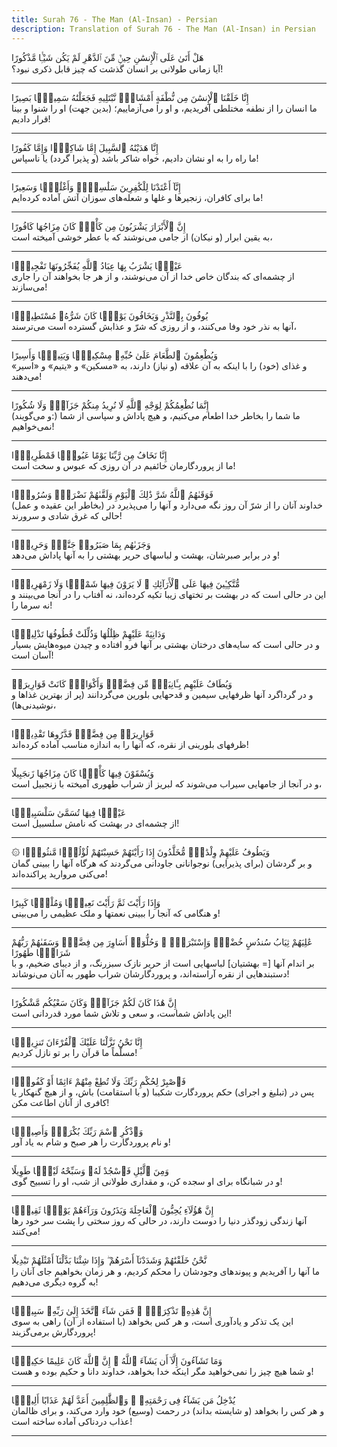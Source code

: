 ```yaml
---
title: Surah 76 - The Man (Al-Insan) - Persian
description: Translation of Surah 76 - The Man (Al-Insan) in Persian
---
```





<Aside type="quran" title="1">
هَلْ أَتَىٰ عَلَى ٱلْإِنسَٰنِ حِينٌۭ مِّنَ ٱلدَّهْرِ لَمْ يَكُن شَيْـًۭٔا مَّذْكُورًا
</Aside>

<Aside type="reference" title="1">
آیا زمانی طولانی بر انسان گذشت که چیز قابل ذکری نبود؟!
</Aside>

---

<Aside type="quran" title="2">
إِنَّا خَلَقْنَا ٱلْإِنسَٰنَ مِن نُّطْفَةٍ أَمْشَاجٍۢ نَّبْتَلِيهِ فَجَعَلْنَٰهُ سَمِيعًۢا بَصِيرًا
</Aside>

<Aside type="reference" title="2">
ما انسان را از نطفه مختلطی آفریدیم، و او را می‌آزماییم؛ (بدین جهت) او را شنوا و بینا قرار دادیم!
</Aside>

---

<Aside type="quran" title="3">
إِنَّا هَدَيْنَٰهُ ٱلسَّبِيلَ إِمَّا شَاكِرًۭا وَإِمَّا كَفُورًا
</Aside>

<Aside type="reference" title="3">
ما راه را به او نشان دادیم، خواه شاکر باشد (و پذیرا گردد) یا ناسپاس!
</Aside>

---

<Aside type="quran" title="4">
إِنَّآ أَعْتَدْنَا لِلْكَٰفِرِينَ سَلَٰسِلَا۟ وَأَغْلَٰلًۭا وَسَعِيرًا
</Aside>

<Aside type="reference" title="4">
ما برای کافران، زنجیرها و غلها و شعله‌های سوزان آتش آماده کرده‌ایم!
</Aside>

---

<Aside type="quran" title="5">
إِنَّ ٱلْأَبْرَارَ يَشْرَبُونَ مِن كَأْسٍۢ كَانَ مِزَاجُهَا كَافُورًا
</Aside>

<Aside type="reference" title="5">
به یقین ابرار (و نیکان) از جامی می‌نوشند که با عطر خوشی آمیخته است،
</Aside>

---

<Aside type="quran" title="6">
عَيْنًۭا يَشْرَبُ بِهَا عِبَادُ ٱللَّهِ يُفَجِّرُونَهَا تَفْجِيرًۭا
</Aside>

<Aside type="reference" title="6">
از چشمه‌ای که بندگان خاص خدا از آن می‌نوشند، و از هر جا بخواهند آن را جاری می‌سازند!
</Aside>

---

<Aside type="quran" title="7">
يُوفُونَ بِٱلنَّذْرِ وَيَخَافُونَ يَوْمًۭا كَانَ شَرُّهُۥ مُسْتَطِيرًۭا
</Aside>

<Aside type="reference" title="7">
آنها به نذر خود وفا می‌کنند، و از روزی که شرّ و عذابش گسترده است می‌ترسند،
</Aside>

---

<Aside type="quran" title="8">
وَيُطْعِمُونَ ٱلطَّعَامَ عَلَىٰ حُبِّهِۦ مِسْكِينًۭا وَيَتِيمًۭا وَأَسِيرًا
</Aside>

<Aside type="reference" title="8">
و غذای (خود) را با اینکه به آن علاقه (و نیاز) دارند، به «مسکین» و «یتیم» و «اسیر» می‌دهند!
</Aside>

---

<Aside type="quran" title="9">
إِنَّمَا نُطْعِمُكُمْ لِوَجْهِ ٱللَّهِ لَا نُرِيدُ مِنكُمْ جَزَآءًۭ وَلَا شُكُورًا
</Aside>

<Aside type="reference" title="9">
(و می‌گویند:) ما شما را بخاطر خدا اطعام می‌کنیم، و هیچ پاداش و سپاسی از شما نمی‌خواهیم!
</Aside>

---

<Aside type="quran" title="10">
إِنَّا نَخَافُ مِن رَّبِّنَا يَوْمًا عَبُوسًۭا قَمْطَرِيرًۭا
</Aside>

<Aside type="reference" title="10">
ما از پروردگارمان خائفیم در آن روزی که عبوس و سخت است!
</Aside>

---

<Aside type="quran" title="11">
فَوَقَىٰهُمُ ٱللَّهُ شَرَّ ذَٰلِكَ ٱلْيَوْمِ وَلَقَّىٰهُمْ نَضْرَةًۭ وَسُرُورًۭا
</Aside>

<Aside type="reference" title="11">
(بخاطر این عقیده و عمل) خداوند آنان را از شرّ آن روز نگه می‌دارد و آنها را می‌پذیرد در حالی که غرق شادی و سرورند!
</Aside>

---

<Aside type="quran" title="12">
وَجَزَىٰهُم بِمَا صَبَرُوا۟ جَنَّةًۭ وَحَرِيرًۭا
</Aside>

<Aside type="reference" title="12">
و در برابر صبرشان، بهشت و لباسهای حریر بهشتی را به آنها پاداش می‌دهد!
</Aside>

---

<Aside type="quran" title="13">
مُّتَّكِـِٔينَ فِيهَا عَلَى ٱلْأَرَآئِكِ ۖ لَا يَرَوْنَ فِيهَا شَمْسًۭا وَلَا زَمْهَرِيرًۭا
</Aside>

<Aside type="reference" title="13">
این در حالی است که در بهشت بر تختهای زیبا تکیه کرده‌اند، نه آفتاب را در آنجا می‌بینند و نه سرما را!
</Aside>

---

<Aside type="quran" title="14">
وَدَانِيَةً عَلَيْهِمْ ظِلَٰلُهَا وَذُلِّلَتْ قُطُوفُهَا تَذْلِيلًۭا
</Aside>

<Aside type="reference" title="14">
و در حالی است که سایه‌های درختان بهشتی بر آنها فرو افتاده و چیدن میوه‌هایش بسیار آسان است!
</Aside>

---

<Aside type="quran" title="15">
وَيُطَافُ عَلَيْهِم بِـَٔانِيَةٍۢ مِّن فِضَّةٍۢ وَأَكْوَابٍۢ كَانَتْ قَوَارِيرَا۠
</Aside>

<Aside type="reference" title="15">
و در گرداگرد آنها ظرفهایی سیمین و قدحهایی بلورین می‌گردانند (پر از بهترین غذاها و نوشیدنی‌ها)،
</Aside>

---

<Aside type="quran" title="16">
قَوَارِيرَا۟ مِن فِضَّةٍۢ قَدَّرُوهَا تَقْدِيرًۭا
</Aside>

<Aside type="reference" title="16">
ظرفهای بلورینی از نقره، که آنها را به اندازه مناسب آماده کرده‌اند!
</Aside>

---

<Aside type="quran" title="17">
وَيُسْقَوْنَ فِيهَا كَأْسًۭا كَانَ مِزَاجُهَا زَنجَبِيلًا
</Aside>

<Aside type="reference" title="17">
و در آنجا از جامهایی سیراب می‌شوند که لبریز از شراب طهوری آمیخته با زنجبیل است،
</Aside>

---

<Aside type="quran" title="18">
عَيْنًۭا فِيهَا تُسَمَّىٰ سَلْسَبِيلًۭا
</Aside>

<Aside type="reference" title="18">
از چشمه‌ای در بهشت که نامش سلسبیل است!
</Aside>

---

<Aside type="quran" title="19">
۞ وَيَطُوفُ عَلَيْهِمْ وِلْدَٰنٌۭ مُّخَلَّدُونَ إِذَا رَأَيْتَهُمْ حَسِبْتَهُمْ لُؤْلُؤًۭا مَّنثُورًۭا
</Aside>

<Aside type="reference" title="19">
و بر گردشان (برای پذیرایی) نوجوانانی جاودانی می‌گردند که هرگاه آنها را ببینی گمان می‌کنی مروارید پراکنده‌اند!
</Aside>

---

<Aside type="quran" title="20">
وَإِذَا رَأَيْتَ ثَمَّ رَأَيْتَ نَعِيمًۭا وَمُلْكًۭا كَبِيرًا
</Aside>

<Aside type="reference" title="20">
و هنگامی که آنجا را ببینی نعمتها و ملک عظیمی را می‌بینی!
</Aside>

---

<Aside type="quran" title="21">
عَٰلِيَهُمْ ثِيَابُ سُندُسٍ خُضْرٌۭ وَإِسْتَبْرَقٌۭ ۖ وَحُلُّوٓا۟ أَسَاوِرَ مِن فِضَّةٍۢ وَسَقَىٰهُمْ رَبُّهُمْ شَرَابًۭا طَهُورًا
</Aside>

<Aside type="reference" title="21">
بر اندام آنها [= بهشتیان‌] لباسهایی است از حریر نازک سبزرنگ، و از دیبای ضخیم، و با دستبندهایی از نقره آراسته‌اند، و پروردگارشان شراب طهور به آنان می‌نوشاند!
</Aside>

---

<Aside type="quran" title="22">
إِنَّ هَٰذَا كَانَ لَكُمْ جَزَآءًۭ وَكَانَ سَعْيُكُم مَّشْكُورًا
</Aside>

<Aside type="reference" title="22">
این پاداش شماست، و سعی و تلاش شما مورد قدردانی است!
</Aside>

---

<Aside type="quran" title="23">
إِنَّا نَحْنُ نَزَّلْنَا عَلَيْكَ ٱلْقُرْءَانَ تَنزِيلًۭا
</Aside>

<Aside type="reference" title="23">
مسلّماً ما قرآن را بر تو نازل کردیم!
</Aside>

---

<Aside type="quran" title="24">
فَٱصْبِرْ لِحُكْمِ رَبِّكَ وَلَا تُطِعْ مِنْهُمْ ءَاثِمًا أَوْ كَفُورًۭا
</Aside>

<Aside type="reference" title="24">
پس در (تبلیغ و اجرای) حکم پروردگارت شکیبا (و با استقامت) باش، و از هیچ گنهکار یا کافری از آنان اطاعت مکن!
</Aside>

---

<Aside type="quran" title="25">
وَٱذْكُرِ ٱسْمَ رَبِّكَ بُكْرَةًۭ وَأَصِيلًۭا
</Aside>

<Aside type="reference" title="25">
و نام پروردگارت را هر صبح و شام به یاد آور!
</Aside>

---

<Aside type="quran" title="26">
وَمِنَ ٱلَّيْلِ فَٱسْجُدْ لَهُۥ وَسَبِّحْهُ لَيْلًۭا طَوِيلًا
</Aside>

<Aside type="reference" title="26">
و در شبانگاه برای او سجده کن، و مقداری طولانی از شب، او را تسبیح گوی!
</Aside>

---

<Aside type="quran" title="27">
إِنَّ هَٰٓؤُلَآءِ يُحِبُّونَ ٱلْعَاجِلَةَ وَيَذَرُونَ وَرَآءَهُمْ يَوْمًۭا ثَقِيلًۭا
</Aside>

<Aside type="reference" title="27">
آنها زندگی زودگذر دنیا را دوست دارند، در حالی که روز سختی را پشت سر خود رها می‌کنند!
</Aside>

---

<Aside type="quran" title="28">
نَّحْنُ خَلَقْنَٰهُمْ وَشَدَدْنَآ أَسْرَهُمْ ۖ وَإِذَا شِئْنَا بَدَّلْنَآ أَمْثَٰلَهُمْ تَبْدِيلًا
</Aside>

<Aside type="reference" title="28">
ما آنها را آفریدیم و پیوندهای وجودشان را محکم کردیم، و هر زمان بخواهیم جای آنان را به گروه دیگری می‌دهیم!
</Aside>

---

<Aside type="quran" title="29">
إِنَّ هَٰذِهِۦ تَذْكِرَةٌۭ ۖ فَمَن شَآءَ ٱتَّخَذَ إِلَىٰ رَبِّهِۦ سَبِيلًۭا
</Aside>

<Aside type="reference" title="29">
این یک تذکر و یادآوری است، و هر کس بخواهد (با استفاده از آن) راهی به سوی پروردگارش برمی‌گزیند!
</Aside>

---

<Aside type="quran" title="30">
وَمَا تَشَآءُونَ إِلَّآ أَن يَشَآءَ ٱللَّهُ ۚ إِنَّ ٱللَّهَ كَانَ عَلِيمًا حَكِيمًۭا
</Aside>

<Aside type="reference" title="30">
و شما هیچ چیز را نمی‌خواهید مگر اینکه خدا بخواهد، خداوند دانا و حکیم بوده و هست!
</Aside>

---

<Aside type="quran" title="31">
يُدْخِلُ مَن يَشَآءُ فِى رَحْمَتِهِۦ ۚ وَٱلظَّٰلِمِينَ أَعَدَّ لَهُمْ عَذَابًا أَلِيمًۢا
</Aside>

<Aside type="reference" title="31">
و هر کس را بخواهد (و شایسته بداند) در رحمت (وسیع) خود وارد می‌کند، و برای ظالمان عذاب دردناکی آماده ساخته است!
</Aside>

---
